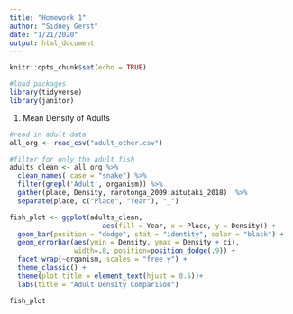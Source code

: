 ```yaml
---
title: "Homework 1"
author: "Sidney Gerst"
date: "1/21/2020"
output: html_document
---
```


```r
knitr::opts_chunk$set(echo = TRUE)

#load packages
library(tidyverse)
library(janitor)

```


1. Mean Density of Adults
```r

#read in adult data
all_org <- read_csv("adult_other.csv")

#filter for only the adult fish
adults_clean <- all_org %>%
  clean_names( case = "snake") %>%
  filter(grepl('Adult', organism)) %>%
  gather(place, Density, rarotonga_2009:aitutaki_2018)  %>%
  separate(place, c("Place", "Year"), "_")

fish_plot <- ggplot(adults_clean, 
                       aes(fill = Year, x = Place, y = Density)) +
  geom_bar(position = "dodge", stat = "identity", color = "black") +
  geom_errorbar(aes(ymin = Density, ymax = Density + ci), 
                width=.8, position=position_dodge(.9)) +
  facet_wrap(~organism, scales = "free_y") +
  theme_classic() +
  theme(plot.title = element_text(hjust = 0.5))+
  labs(title = "Adult Density Comparison")

fish_plot



```


